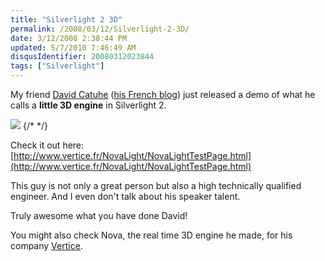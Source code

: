 ```yaml
---
title: "Silverlight 2 3D"
permalink: /2008/03/12/Silverlight-2-3D/
date: 3/12/2008 2:38:44 PM
updated: 5/7/2010 7:46:49 AM
disqusIdentifier: 20080312023844
tags: ["Silverlight"]
---
```

My friend [David Catuhe](http://www.techheadbrothers.com/Auteurs.aspx/david-catuhe) ([his French blog](http://catuhe.devx.fr/)) just released a demo of what he calls a **little 3D engine** in Silverlight 2.

![](http://farm3.static.flickr.com/2235/2328587472_b2e6044aed_o.jpg) 
{/* <!-- more --> */}

Check it out here: [http://www.vertice.fr/NovaLight/NovaLightTestPage.html](http://www.vertice.fr/NovaLight/NovaLightTestPage.html)

This guy is not only a great person but also a high technically qualified engineer. And I even don't talk about his speaker talent.

Truly awesome what you have done David!

You might also check Nova, the real time 3D engine he made, for his company [Vertice](http://www.vertice.fr/index.htm).
